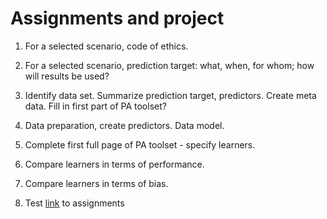 # Assignments and project

1.  For a selected scenario, code of ethics.

2.  For a selected scenario, prediction target: what, when, for whom; how will results be used?

3.  Identify data set. Summarize prediction target, predictors. Create meta data. Fill in first part of PA toolset?

4.  Data preparation, create predictors. Data model.

5.  Complete first full page of PA toolset - specify learners.

6.  Compare learners in terms of performance.

7.  Compare learners in terms of bias.

8.  Test [link](https://docs.google.com/document/d/15_eYqigQK-7Xlv2YmbChBrXKY5nSCJDo/edit "Assignment 1") to assignments
